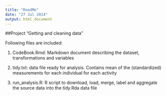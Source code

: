 ```yaml
---
title: "ReadMe"
date: "27 Jul 2014"
output: html_document
---
```


##Project “Getting and cleaning data”

Following files are included:

1. CodeBook.Rmd: Markdown document describing the dataset, transformations and variables

2. tidy.txt: data file ready for analysis. Contains mean of the (standardized) measurements for each individual for each activity

3. run_analysis.R: R script to download, load, merge, label and aggregate the source data into the tidy.Rda data file



